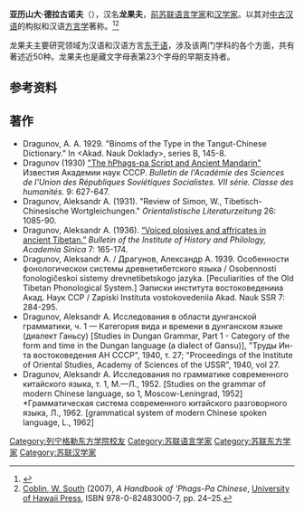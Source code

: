 '''亚历山大·德拉古诺夫'''（{{lang-ru|'''Александр Александрович Драгунов'''}}），汉名'''龙果夫'''，[[前苏联|前苏联]][[语言学家|语言学家]]和[[汉学家|汉学家]]。以其对[[中古汉语|中古汉语]]的构拟和汉语[[方言学|方言学]]著称。<ref>{{Cite web |url=http://encyclopedia2.thefreedictionary.com/Dragunov,+Aleksandr |title=存档副本 |accessdate=2015-05-10 |archive-date=2017-02-01 |archive-url=https://web.archive.org/web/20170201002522/http://encyclopedia2.thefreedictionary.com/Dragunov%2c+Aleksandr |dead-url=no }}</ref><ref>[[Weldon_South_Coblin|Coblin, W. South]] (2007), ''A Handbook of 'Phags-Pa Chinese'', [[University_of_Hawaii_Press|University of Hawaii Press]], ISBN 978-0-82483000-7, pp. 24–25.</ref>

龙果夫主要研究领域为汉语和汉语方言[[东干语|东干语]]，涉及该两门学科的各个方面，共有著述近50种。龙果夫也是藏文字母表第23个字母的早期支持者。

==参考资料==
<references />

==著作==
*Dragunov, A. A. 1929. "Binoms of the Type <ni Tsu> in the Tangut-Chinese Dictionary." In <Akad. Nauk Doklady>, series B, 145-8.
*Dragunov (1930) [http://www.scribd.com/doc/41444969/Dragunov-1930-Optimized "The hPhags-pa Script and Ancient Mandarin"] Известия Академии наук СССР. ''Bulletin de l'Académie des Sciences de l'Union des Républiques Soviétiques Socialistes. VII série. Classe des humanités.'' 9: 627-647.
*Dragunov, Aleksandr A. (1931). "Review of Simon, W., Tibetisch-Chinesische Wortgleichungen." ''Orientalistische Literaturzeitung'' 26: 1085-90.
*Dragunov, Aleksandr A. (1936). [http://www.scribd.com/doc/41443527/Dragunov-1936 “Voiced plosives and affricates in ancient Tibetan.”] ''Bulletin of the Institute of History and Philology, Academia Sinica'' 7: 165-174.
*Dragunov, Aleksandr A. / Драгунов, Александр А. 1939. Особенности фонологическои системы древнетибетского языка / Osobennosti fonologičeskoi sistemy drevnetibetskogo jazyka. [Peculiarities of the Old Tibetan Phonological System.] Эаписки института востоковеденииа Акад. Наук ССР / Zapiski Instituta vostokovedeniia Akad. Nauk SSR 7: 284-295.
*Dragunov, Aleksandr A. Исследования в области дунганской грамматики, ч. 1 — Категория вида и времени в дунганском языке (диалект Ганьсу) [Studies in Dungan Grammar, Part 1 - Category of the form and time in the Dungan language (a dialect of Gansu)], "Труды Ин-та востоковедения АН СССР", 1940, т. 27; "Proceedings of the Institute of Oriental Studies, Academy of Sciences of the USSR", 1940, vol 27.
*Dragunov, Aleksandr A. Исследования по грамматике современного китайского языка, т. 1, М.—Л., 1952. [Studies on the grammar of modern Chinese language, so 1, Moscow-Leningrad, 1952] *Грамматическая система современного китайского разговорного языка, Л., 1962. [grammatical system of modern Chinese spoken language, L., 1962]

{{DEFAULTSORT:Dragunov, Alexander}}

[[Category:列宁格勒东方学院校友|Category:列宁格勒东方学院校友]]
[[Category:苏联语言学家|Category:苏联语言学家]]
[[Category:苏联东方学家|Category:苏联东方学家]]
[[Category:苏联汉学家|Category:苏联汉学家]]